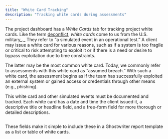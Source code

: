 ```yaml
---
title: "White Card Tracking"
description: "Tracking white cards during assessments"
---
```


The project dashboard has a _White Cards_ tab for tracking project white cards. Like the term [deconflict](../../../features/client-and-project-management/project-dashboard/deconfliction-tracking), _white cards_ come to us from the U.S. military_._ They refer to “a simulated event in an operational test.” A client may issue a white card for various reasons, such as if a system is too fragile or critical to risk attempting to exploit it or if there is a need or desire to bypass exploitation due to time constraints.

The latter may be the most common white card. Today, we commonly refer to assessments with this white card as “assumed breach.” With such a white card, the assessment begins as if the team has successfully exploited an external system or gained access or credentials through other means (e.g., phishing).

This white card and other simulated events must be documented and tracked. Each white card has a date and time the client issued it, a descriptive title or headline field, and a free-form field for more thorough or detailed descriptions.

<Frame>
  <img src="../../../images/features/image-14.avif" alt=""/>
</Frame>

These fields make it simple to include these in a Ghostwriter report template as a list or table of white cards.

